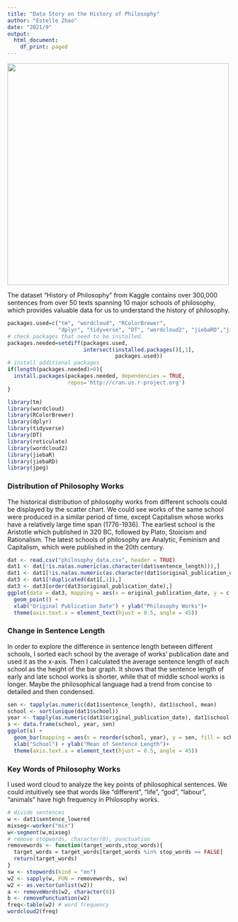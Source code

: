 ---
title: "Data Story on the History of Philosophy"
author: "Estelle Zhao"
date: "2021/9"
output:
  html_document:
    df_print: paged
---

<img src="pic.jpeg" width="500">

The dataset "History of Philosophy" from Kaggle contains over 300,000 sentences from over 50 texts spanning 10 major schools of philosophy, which provides valuable data for us to understand the history of philosophy.  

```{r}
packages.used=c("tm", "wordcloud", "RColorBrewer", 
                "dplyr", "tidyverse", "DT", "wordcloud2", "jiebaRD","jiebaR","jpeg")
# check packages that need to be installed.
packages.needed=setdiff(packages.used, 
                        intersect(installed.packages()[,1], 
                                  packages.used))
# install additional packages
if(length(packages.needed)>0){
  install.packages(packages.needed, dependencies = TRUE,
                   repos='http://cran.us.r-project.org')
}
```

```{r}
library(tm)
library(wordcloud)
library(RColorBrewer)
library(dplyr)
library(tidyverse)
library(DT)
library(reticulate)
library(wordcloud2)
library(jiebaR)
library(jiebaRD)
library(jpeg)
```

### Distribution of Philosophy Works

The historical distribution of philosophy works from different schools could be displayed by the scatter chart. We could see works of the same school were produced in a similar period of time, except Capitalism whose works have a relatively large time span (1776-1936). The earliest school is the Aristotle which published in 320 BC, followed by Plato, Stoicism and Rationalism. The latest schools of philosophy are Analytic, Feminism and Capitalism, which were published in the 20th century.

```{r}
dat <- read.csv("philosophy_data.csv", header = TRUE)
dat1 <- dat[!is.na(as.numeric(as.character(dat$sentence_length))),]
dat1 <- dat1[!is.na(as.numeric(as.character(dat1$original_publication_date))),]
dat3 <- dat1[!duplicated(dat1[,1]),]
dat3 <- dat3[order(dat3$original_publication_date),]
ggplot(data = dat3, mapping = aes(x = original_publication_date, y = c(1:37), color = school)) + 
  geom_point() +
  xlab("Original Publication Date") + ylab("Philosophy Works")+
  theme(axis.text.x = element_text(hjust = 0.5, angle = 45))
```

### Change in Sentence Length

In order to explore the difference in sentence length between different schools, I sorted each school by the average of works' publication date and used it as the x-axis. Then I calculated the average sentence length of each school as the height of the bar graph. It shows that the sentence length of early and late school works is shorter, while that of middle school works is longer. Maybe the philosophical language had a trend from concise to detailed and then condensed.

```{r}
sen <- tapply(as.numeric(dat1$sentence_length), dat1$school, mean)
school <- sort(unique(dat1$school))
year <- tapply(as.numeric(dat1$original_publication_date), dat1$school, mean)
s <- data.frame(school, year, sen)
ggplot(s) + 
  geom_bar(mapping = aes(x = reorder(school, year), y = sen, fill = school),stat = "identity") + 
  xlab("School") + ylab("Mean of Sentence Length")+
  theme(axis.text.x = element_text(hjust = 0.5, angle = 45))
```

### Key Words of Philosophy Works

I used word cloud to analyze the key points of philosophical sentences. We could intuitively see that words like "different", "life", "god", "labour", "animals" have high frequency in Philosophy works.

```{r}
# divide sentences
w <- dat1$sentence_lowered
mixseg<-worker("mix") 
w<-segment(w,mixseg) 
# remove stopwords, character(0), punctuation
removewords <- function(target_words,stop_words){ 
  target_words = target_words[target_words %in% stop_words == FALSE]
  return(target_words)
}
sw <- stopwords(kind = "en")
w2 <- sapply(w, FUN = removewords, sw)
w2 <- as.vector(unlist(w2))
a <- removeWords(w2, character(0))
b <- removePunctuation(w2)
freq<-table(w2) # word frequency
wordcloud2(freq)
```
